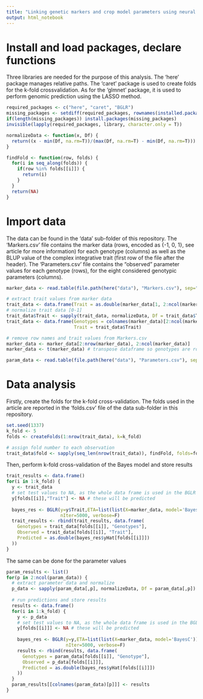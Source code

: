 ```yaml
---
title: "Linking genetic markers and crop model parameters using neural networks to enhance Genomic Prediction of integrative traits"
output: html_notebook
---
```



# Install and load packages, declare functions

Three libraries are needed for the purpose of this analysis. The 'here' package manages relative paths. The 'caret' package is used to create folds for the k-fold crossvalidation. As for the 'glmnet' package, it is used to perform genomic prediction using the LASSO method.
```r
required_packages <- c("here", "caret", "BGLR")
missing_packages <- setdiff(required_packages, rownames(installed.packages()))
if(length(missing_packages)) install.packages(missing_packages)
invisible(lapply(required_packages, library, character.only = T))

normalizeData <- function(x, Df) {
  return((x - min(Df, na.rm=T))/(max(Df, na.rm=T) - min(Df, na.rm=T)))
}

findFold <- function(row, folds) {
  for(i in seq_along(folds)) {
    if(row %in% folds[[i]]) {
      return(i)
    }
  }
  return(NA)
}
```


# Import data

The data can be found in the 'data' sub-folder of this repository. 
The 'Markers.csv' file contains the marker data (rows, encoded as {-1, 0, 1}, see article for more information) for each genotype (columns) as well as the BLUP value of the complex integrative trait (first row of the file after the header).
The 'Parameters.csv' file contains the "observed" parameter values for each genotype (rows), for the eight considered genotypic parameters (columns). 
```r
marker_data <- read.table(file.path(here("data"), "Markers.csv"), sep=",", header=T)

# extract trait values from marker data
trait_data <- data.frame(Trait = as.double(marker_data[1, 2:ncol(marker_data)]))
# normalize trait data [0-1]
trait_data$Trait <- sapply(trait_data, normalizeData, Df = trait_data$Trait)
trait_data <- data.frame(Genotypes = colnames(marker_data)[2:ncol(marker_data)],
                         Trait = trait_data$Trait)

# remove row names and trait values from Markers.csv
marker_data <- marker_data[2:nrow(marker_data), 2:ncol(marker_data)] 
marker_data <- t(marker_data) # transpose dataframe so genotypes are rows and markers are cols

param_data <- read.table(file.path(here("data"), "Parameters.csv"), sep=",", header=T)
```


# Data analysis

Firstly, create the folds for the k-fold cross-validation. The folds used in the article are reported in the 'folds.csv' file of the data sub-folder in this repository.
```r
set.seed(1337)
k_fold <- 5
folds <- createFolds(1:nrow(trait_data), k=k_fold)

# assign fold number to each observation
trait_data$fold <- sapply(seq_len(nrow(trait_data)), findFold, folds=folds)
```

Then, perform k-fold cross-validation of the Bayes model and store results
```r
trait_results <- data.frame()
for(i in 1:k_fold) {
  y <- trait_data
  # set test values to NA, as the whole data frame is used in the BGLR fun
  y[folds[[i]],"Trait"] <- NA # these will be predicted
  
  bayes_res <- BGLR(y=y$Trait,ETA=list(list(X=marker_data, model='BayesC')),
                    nIter=5000, verbose=F)
  trait_results <- rbind(trait_results, data.frame(
    Genotypes = trait_data[folds[[i]], "Genotypes"],
    Observed = trait_data[folds[[i]], "Trait"],
    Predicted = as.double(bayes_res$yHat[folds[[i]]])
  ))
}
```

The same can be done for the parameter values
```r
param_results <- list()
for(p in 2:ncol(param_data)) {
  # extract parameter data and normalize
  p_data <- sapply(param_data[,p], normalizeData, Df = param_data[,p])
  
  # run predictions and store results
  results <- data.frame()
  for(i in 1:k_fold) {
    y <- p_data
    # set test values to NA, as the whole data frame is used in the BGLR fun
    y[folds[[i]]] <- NA # these will be predicted
    
    bayes_res <- BGLR(y=y,ETA=list(list(X=marker_data, model='BayesC')),
                      nIter=5000, verbose=F)
    results <- rbind(results, data.frame(
      Genotypes = param_data[folds[[i]], "Genotype"],
      Observed = p_data[folds[[i]]],
      Predicted = as.double(bayes_res$yHat[folds[[i]]])
    ))
  }
  param_results[[colnames(param_data)[p]]] <- results
}
```